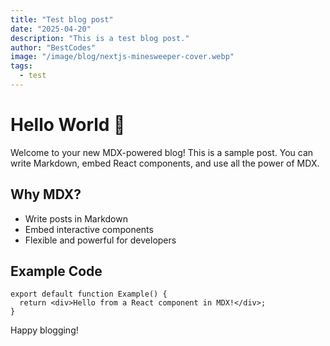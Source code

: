 ```yaml
---
title: "Test blog post"
date: "2025-04-20"
description: "This is a test blog post."
author: "BestCodes"
image: "/image/blog/nextjs-minesweeper-cover.webp"
tags:
  - test
---
```


# Hello World 👋

Welcome to your new MDX-powered blog! This is a sample post. You can write Markdown, embed React components, and use all the power of MDX.

## Why MDX?

- Write posts in Markdown
- Embed interactive components
- Flexible and powerful for developers

## Example Code

```tsx
export default function Example() {
  return <div>Hello from a React component in MDX!</div>;
}
```

Happy blogging!
